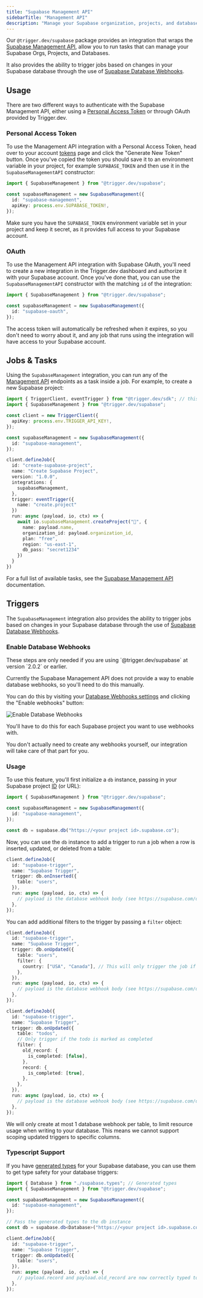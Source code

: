 ```yaml
---
title: "Supabase Management API"
sidebarTitle: "Management API"
description: "Manage your Supabase organization, projects, and databases"
---
```


Our `@trigger.dev/supabase` package provides an integration that wraps the [Supabase Management API](https://supabase.com/docs/reference/api/introduction), allow you to run tasks that can manage your Supabase Orgs, Projects, and Databases.

It also provides the ability to trigger jobs based on changes in your Supabase database through the use of [Supabase Database Webhooks](https://supabase.com/docs/guides/database/webhooks).

## Usage

There are two different ways to authenticate with the Supabase Management API, either using a [Personal Access Token](https://supabase.com/dashboard/account/tokens) or through OAuth provided by Trigger.dev.

### Personal Access Token

To use the Management API integration with a Personal Access Token, head over to your account [tokens](https://supabase.com/dashboard/account/tokens) page and click the "Generate New Token" button. Once you've copied the token you should save it to an environment variable in your project, for example `SUPABASE_TOKEN` and then use it in the `SupabaseManagementAPI` constructor:

```ts
import { SupabaseManagement } from "@trigger.dev/supabase";

const supabaseManagement = new SupabaseManagement({
  id: "supabase-management",
  apiKey: process.env.SUPABASE_TOKEN!,
});
```

Make sure you have the `SUPABASE_TOKEN` environment variable set in your project and keep it secret, as it provides full access to your Supabase account.

### OAuth

To use the Management API integration with Supabase OAuth, you'll need to create a new integration in the Trigger.dev dashboard and authorize it with your Supabase account. Once you've done that, you can use the `SupabaseManagementAPI` constructor with the matching `id` of the integration:

```ts
import { SupabaseManagement } from "@trigger.dev/supabase";

const supabaseManagement = new SupabaseManagement({
  id: "supabase-oauth",
});
```

The access token will automatically be refreshed when it expires, so you don't need to worry about it, and any job that runs using the integration will have access to your Supabase account.

## Jobs & Tasks

Using the `SupabaseManagement` integration, you can run any of the [Management API](https://supabase.com/docs/reference/api/introduction) endpoints as a task inside a job. For example, to create a new Supabase project:

```ts
import { TriggerClient, eventTrigger } from "@trigger.dev/sdk"; // this is the Trigger.dev client
import { SupabaseManagement } from "@trigger.dev/supabase";

const client = new TriggerClient({
  apiKey: process.env.TRIGGER_API_KEY!,
});

const supabaseManagement = new SupabaseManagement({
  id: "supabase-management",
});

client.defineJob({
  id: "create-supabase-project",
  name: "Create Supabase Project",
  version: "1.0.0",
  integrations: {
    supabaseManagement,
  },
  trigger: eventTrigger({
    name: "create.project"
  })
  run: async (payload, io, ctx) => {
    await io.supabaseManagement.createProject("🚀", {
      name: payload.name,
      organization_id: payload.organization_id,
      plan: "free",
      region: "us-east-1",
      db_pass: "secret1234"
    })
  }
})
```

For a full list of available tasks, see the [Supabase Management API](https://supabase.com/docs/reference/api/introduction) documentation.

## Triggers

The `SupabaseManagement` integration also provides the ability to trigger jobs based on changes in your Supabase database through the use of [Supabase Database Webhooks](https://supabase.com/docs/guides/database/webhooks).

### Enable Database Webhooks

<Warn>
  These steps are only needed if you are using `@trigger.dev/supabase` at version `2.0.2` or
  earlier.
</Warn>

Currently the Supabase Management API does not provide a way to enable database webhooks, so you'll need to do this manually.

You can do this by visiting your [Database Webhooks settings](https://supabase.com/dashboard/project/_/database/hooks) and clicking the "Enable webhooks" button:

![Enable Database Webhooks](./images/supabase-enable-webhooks.png)

You'll have to do this for each Supabase project you want to use webhooks with.

<Note>
  You don't actually need to create any webhooks yourself, our integration will take care of that
  part for you.
</Note>

### Usage

To use this feature, you'll first initialize a `db` instance, passing in your Supabase project [ID](https://supabase.com/dashboard/project/_/settings/api) (or URL):

```ts
import { SupabaseManagement } from "@trigger.dev/supabase";

const supabaseManagement = new SupabaseManagement({
  id: "supabase-management",
});

const db = supabase.db("https://<your project id>.supabase.co");
```

Now, you can use the `db` instance to add a trigger to run a job when a row is inserted, updated, or deleted from a table:

```ts
client.defineJob({
  id: "supabase-trigger",
  name: "Supabase Trigger",
  trigger: db.onInserted({
    table: "users",
  }),
  run: async (payload, io, ctx) => {
    // payload is the database webhook body (see https://supabase.com/docs/guides/database/webhooks#payload)
  },
});
```

You can add additional filters to the trigger by passing a `filter` object:

```ts
client.defineJob({
  id: "supabase-trigger",
  name: "Supabase Trigger",
  trigger: db.onUpdated({
    table: "users",
    filter: {
      country: ["USA", "Canada"], // This will only trigger the job if the user.country is USA or Canada
    },
  }),
  run: async (payload, io, ctx) => {
    // payload is the database webhook body (see https://supabase.com/docs/guides/database/webhooks#payload)
  },
});

client.defineJob({
  id: "supabase-trigger",
  name: "Supabase Trigger",
  trigger: db.onUpdated({
    table: "todos",
    // Only trigger if the todo is marked as completed
    filter: {
      old_record: {
        is_completed: [false],
      },
      record: {
        is_completed: [true],
      },
    },
  }),
  run: async (payload, io, ctx) => {
    // payload is the database webhook body (see https://supabase.com/docs/guides/database/webhooks#payload)
  },
});
```

<Note>
  We will only create at most 1 database webhook per table, to limit resource usage when writing to
  your database. This means we cannot support scoping updated triggers to specific columns.
</Note>

### Typescript Support

If you have [generated types](https://supabase.com/docs/reference/javascript/typescript-support) for your Supabase database, you can use them to get type safety for your database triggers:

```ts
import { Database } from "./supabase.types"; // Generated types
import { SupabaseManagement } from "@trigger.dev/supabase";

const supabaseManagement = new SupabaseManagement({
  id: "supabase-management",
});

// Pass the generated types to the db instance
const db = supabase.db<Database>("https://<your project id>.supabase.co");

client.defineJob({
  id: "supabase-trigger",
  name: "Supabase Trigger",
  trigger: db.onUpdated({
    table: "users",
  }),
  run: async (payload, io, ctx) => {
    // payload.record and payload.old_record are now correctly typed to match the users table
  },
});
```
